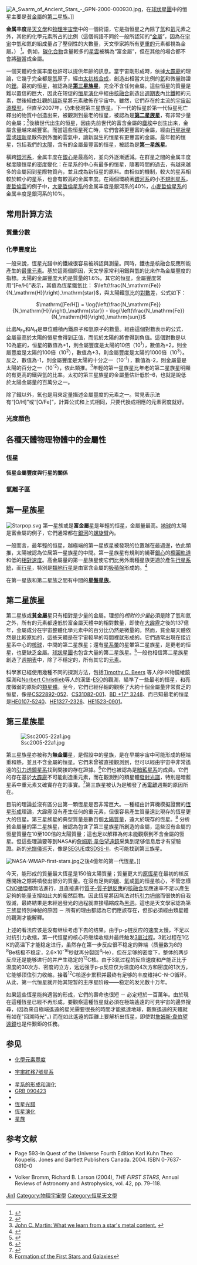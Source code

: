 {{noteTA
|G1=天文学
|G2=物理学
}}
[[File:A_Swarm_of_Ancient_Stars_-_GPN-2000-000930.jpg|thumb]]，在[[球狀星團|球狀星團]]中的恒星主要是[[貧金屬|貧金屬]]的[[星族|第二星族]]。]]

'''金属丰度'''是[[天文學|天文學]]和[[物理宇宙學|物理宇宙學]]中的一個術語，它是指恒星之內除了[[氫|氫]]和[[氦|氦]]元素之外，其他的化學元素所占的比例（這個術語不同於一般所認知的“[[金屬|金屬]]”，因為在[[宇宙|宇宙]]中氫和氦的組成量占了壓倒性的大數量，天文學家將所有[[原子量|更重的]]元素都視為金屬。）
<ref>{{cite web | author=John C. Martin | title=What we learn from a star's metal content | work=New Analysis RR Lyrae Kinematics in the Solar Neighborhood | url=http://etacar.umn.edu/~martin/rrlyrae/metals.htm | accessdate=2005-09-07 | deadurl=yes | archiveurl=https://web.archive.org/web/20090106213826/http://etacar.umn.edu/~martin/rrlyrae/metals.htm | archivedate=2009-01-06}}</ref>。例如，[[化合物|碳化合物]]含量較多的[[星雲|星雲]]被稱為“富金屬”，但在其他的場合都不會將[[碳|碳]]當成金屬。 

一個天體的金属丰度也許可以提供年齡的訊息。當宇宙剛形成時，依據[[大霹靂|大霹靂]]的理論，它幾乎完全都是[[氫|氫]]原子，經由[[太初核合成|太初核合成]]，創造出相當大比例的[[氦|氦]]和微量跡證的[[鋰|鋰]]。最初的恒星，被認為是'''[[第三星族星|第三星族星]]'''，完全不含任何金屬。這些恒星的質量是難以置信的巨大，因此在短促的[[恒星演化|恒星演化]]中經由[[核聚變|核融合]]創造出[[週期表|週期表]]內比[[鐵|鐵]]輕的元素，然後經由壯觀的[[超新星|超新星]]將元素散佈在宇宙中。雖然，它們存在於主流的[[宇宙的起點|宇宙起源]][[科學塑造|模型]]，但直至2007年，仍未發現第三星族星。下一代的恒星於第一代恒星死亡釋出的物質中创造出来，被觀測到最老的恒星，被認為是'''[[#第二星族星|第二星族星]]'''，有非常少量的金屬；<ref>{{cite web | author=Lauren J. Bryant | title=What Makes Stars Tick | work=Indiana University Research & Creative Activity | url=http://www.indiana.edu/~rcapub/v27n1/tick.shtml|accessdate=2005-09-07 }}</ref>後續世代出生的恒星，因由先前世代的富含金屬的[[宇宙塵|塵埃]]中创生出来，金屬含量越來越豐富。而當這些恒星死亡時，它們會將更豐富的金屬，經由[[行星狀星雲|行星狀星雲]]或[[超新星|超新星]]散佈到外面的雲氣中，讓新誕生的恒星有更豐富的金屬。最年輕的恒星，包括我們的[[太陽|太陽]]，含有的金屬最豐富的恒星，被認為是'''[[#第一星族星|第一星族星]]'''。

橫跨[[銀河系|銀河系]]，金属丰度在[[銀心|銀心]]是最高的，並向外逐漸遞減。在群星之間的金属丰度梯度隨恒星的密度變化：在星系的中心有最多的恒星，隨著時間的過去，有越來越多的金屬回到星際物質內，並且成為新恒星的原料。由相似的機制，較大的星系相較於較小的星系，也會有較高的金属丰度。在兩個環繞著[[銀河系|銀河系]]的小[[不規則星系|不規則星系]]，[[麥哲倫雲|麥哲倫雲]]的例子中，[[大麥哲倫星系|大麥哲倫星系]]的金属丰度是銀河系的40%，[[小麥哲倫星系|小麥哲倫星系]]的金属丰度是銀河系的10%。

== 常用計算方法 ==

=== 質量分數 ===

=== 化學豐度比 ===
一般來說，恆星光譜中的鐵線很容易被辨認與測量。同時，鐵也是核融合反應所能產生的[[铁峰顶|最重元素]]。基於這兩個原因，天文學家常利用鐵與氫的比來作為金屬豐度的指標。太陽的金屬豐度大約是質量的1.6%。其它的恒星，金屬豐度常用“[Fe/H]”表示，其值為恆星鐵氫比： <math>\left(\frac{N_\mathrm{Fe}}{N_\mathrm{H}}\right)_\mathrm{star}</math>，與太陽鐵氫比的[[對數|對數]]差，公式如下：

<center><math> \mathrm{[Fe/H]} = \log{\left(\frac{N_\mathrm{Fe}}{N_\mathrm{H}}\right)_\mathrm{star}} - \log{\left(\frac{N_\mathrm{Fe}}{N_\mathrm{H}}\right)_\mathrm{sun}} </math></center>

此處<math>N_\mathrm{Fe}</math>和<math>N_\mathrm{H}</math>是單位體積內鐵原子和氫原子的數量。經由這個對數表示的公式，金屬量高於太陽的恒星會得到正值，而低於太陽的將會得到負值。這個對數是以10為底的，恒星的數值為+1，則金屬豐度是太陽的10倍（10<sup>1</sup>），數值為+2，則金屬豐度是太陽的100倍（10<sup>2</sup>），數值為+3，則金屬豐度是太陽的1000倍（10<sup>3</sup>）。反之，數值為-1，則金屬豐度是太陽的十分之一（10<sup>-1</sup>），數值為-2，則金屬量是太陽的百分之一（10<sup>-2</sup>），依此類推。<ref> [http://etacar.umn.edu/~martin/rrlyrae/metals.htm John C. Martin: What we learn from a star's metal content.] {{webarchive|url=https://web.archive.org/web/20090106213826/http://etacar.umn.edu/~martin/rrlyrae/metals.htm |date=2009-01-06 }} </ref>年輕的第一星族星比年老的第二星族星明顯的有更高的鐵與氫的比率。太初的第三星族星的金屬量估計低於-6，也就是說低於太陽金屬量的百萬分之一。

除了鐵以外，氧也是用來定量描述金屬豐度的元素之一。常見表示法有“[O/H]”或“[O/Fe]”，計算公式和上式相同，只要代換成相應的元素密度就好。

=== 光度顏色 ===

== 各種天體物理物體中的金屬性 ==

=== 恆星 ===

==== 恆星金屬豐度與行星的關係 ====

=== 氫離子區 ===

== 第一星族星 ==
[[File:Starpop.svg|thumb]] 
第一星族或是'''富金屬'''星是年輕的恒星，金屬量最高。[[地球|地球]]的太陽是富金屬的例子，它們通常都在[[銀河|銀河]]的[[螺旋臂|螺旋臂]]內。

一般而言，最年輕的恒星，越極端的第一星族星被發現的位置越在最週邊，依此類推，太陽被認為位居第一星族星的中間。第一星族星有規則的繞著[[銀心|銀心]]的[[橢圓軌道|橢圓軌道]]和低的[[相對速度|相對速度]]。高金屬量的第一星族星使它們比另外兩種星族更適於產生[[行星系統|行星系統]]，而[[行星|行星]]，特別是[[類地行星|類地行星]]是由富含金屬的[[吸積盤|吸積盤]]形成的。<ref> {{cite web| title=An Estimate of the Age Distribution of Terrestrial Planets in the Universe: Quantifying Metallicity as a Selection Effect|author=Charles H. Lineweaver |work=University of New South Wales|date=2000|url=http://arxiv.org/abs/astro-ph/0012399
| accessdate=2006-07-23}} </ref>

在第一星族和第二星族之間有中間的'''[[星盤星族|星盤星族]]'''。

== 第二星族星 ==
第二星族或'''貧金屬'''星只有相對是少量的金屬。理想的''相對的少量''必須是除了氫和氦之外，所有的元素都遠低於富金屬天體中的相對數量，即使在[[大霹靂|大霹靂]]之後的137億年，金屬成分在宇宙整體化學元素中的百分比仍然是微量的。然而，貧金屬天體依然是比較原始的，這些天體是在宇宙較早的時間裡就形成的。它們通常出現在接近星系中心的[[核球_(星系)|核球]]，中間的第二星族星；還有[[星系橢球體|星系暈]]的星暈第二星族星，是更老的恒星，也更缺乏金屬。[[球狀星團|球狀星團]]也包含大量的第二星族星。<ref>{{cite journal | author=T. S. van Albada, Norman Baker | title=On the Mwo Oosterhoff Groups of Globular Clusters | journal=Astrophysical Journal | volume=185 | year=1973 | pages=477–498 }}</ref>一般也相信第二星族星創造了[[週期表|週期表]]中，除了不穩定的，所有其它的[[化學元素|元素]]。

科學家已經使用幾種不同的探測方法，包括[[Timothy_C._Beers|Timothy C. Beers]] 等人的HK物鏡棱鏡探測和[[Norbert_Christlieb|Norbert Christlieb]]等人的漢堡-[[歐洲南天天文臺|ESO]]的觀測，瞄準了一些最老的恒星，和亮度微弱的原始的[[類星體|類星體]]。至今，它們已經仔細的觀察了大約十個金屬量非常貧乏的恒星，像是[[CS22892-052（恒星）|CS22892-052]]、[[CS31082-001（恒星）|CS31082-001]]、[[BD+173248（恒星）|BD +17° 3248]]、而已知最老的恒星是[[HE0107-5240|HE0107-5240]]、[[HE1327-2326|HE1327-2326]]、[[HE1523-0901|HE1523-0901]]。

== 第三星族星 ==
[[File:Ssc2005-22a1.jpg|thumb]]

第三星族星亦被称为'''無金屬'''星，是假設中的星族，是在早期宇宙中可能形成的極端重和熱，並且不含金屬的恒星。它們未曾被直接觀測到，但可以經由宇宙中非常遙遠的[[引力透鏡|引力透鏡]][[星系|星系]]找到間接的存在證據。<ref>{{cite journal | author=R. A. E. Fosbury et al. | title=Massive Star Formation in a Gravitationally Lensed H II Galaxy at z = 3.357 | journal=Astrophysical Journal | year=2003 | volume=596 | issue=1 | pages=797-809 | url=http://adsabs.harvard.edu/cgi-bin/nph-bib_query?bibcode=2003ApJ...596..797F }}</ref>它們也被認為是[[暗藍星系|暗藍星系]]的成員。它們的存在基於[[大霹靂|大霹靂]]不可能創造重元素，而在觀測到的類星體[[發射光譜|發射光譜]]，特別是暗藍星系中重元素又確實存在的事實。<ref>{{cite journal | author=A. Heger, S. E. Woosley | title=The Nucleosynthetic Signature of Population III | journal=Astrophysical Journal | year=2002 | volume=567 | issue=1 | pages=532-543|url=http://adsabs.harvard.edu/cgi-bin/nph-bib_query?bibcode=2002ApJ...567..532H }}</ref>第三族星被认为是觸發了[[再電離|再電離]]週期的原因所在。

目前的理論並沒有區分出第一顆恆星是否非常巨大。一種經由計算機模擬證實的[[恆星形成|恆星形成]]理論，大霹靂沒有產生任何的重元素，但很容易產生質量遠比現存的恆星更大的恆星。第三星族星的典型質量是數百個[[太陽質量|太陽質量]]，遠大於現存的恆星。<ref>[http://arxiv.org/abs/0905.0929  Formation of the First Stars and Galaxies]</ref>
分析貧金屬量的第二星族星，被認為包含了第三星族星所創造的金屬，這些沒有金屬的恆星質量在10至100倍的太陽質量；這也足以解釋為何未能觀察到不含金屬的恆星。但這些理論要等到NASA的[[詹姆斯·韋伯望遠鏡|詹姆斯·韋伯望遠鏡]]采集到足够信息后才有望驗證。新的[[光谱仪|光譜儀]]巡天，像是[[史隆數位巡天#史隆擴大瞭解和探索銀河系計畫(SEGUE)|SEGUE]]或[[史隆數位巡天#SDSS-II|SDSS-II]]，也可能找到第三族星。

[[File:NASA-WMAP-first-stars.jpg|thumb]]之後4億年的第一代恆星。]]

今天，能形成的質量最大恆星是150倍太陽質量；質量更大的[[原恆星|原恆星]]在最初的核反應開始之際將噴發出部分的質量。在沒有足夠的[[碳|碳]]、[[氧|氧]]或[[氮|氮]]的恒星核心，不管怎樣[[碳氮氧循環|CNO循環]]都無法進行，且直接進行[[質子-質子鏈反應|質子-質子鏈反應]]的[[核融合|核融合]]反應速率不足以產生足夠的能量支撐如此大的龐然巨物。因此恆星將因無法对抗[[引力坍缩|引力坍缩]]而很快的自我毀滅，最終結果是未經過發光的過程就直接塌縮成為[[黑洞|黑洞]]。這也是天文學家認為第三族星特別神秘的原因 － 所有的理由都認為它們應該存在，但卻必須經由類星體的觀測才能解釋。

上述的看法应该是没有继续考虑下去的结果。由于p-p链反应的速度太慢，不足以对抗引力收缩，第一代恒星的核心将继续收缩并最终触发[[3氦过程|3氦过程]]。3氦过程在1亿K的高温下才能稳定进行，虽然存在第一步反应很不稳定的弊端（质量数为8的<sup>8</sup>Be核极不稳定，2.6×10<sup>-16</sup>秒就再分裂回<sup>4</sup>He），但在足够的密度下，整体的两步反应还是能够进行的并产生稳定的<sup>12</sup>C核。由于3氦过程的反应速度和产能正比于温度的30次方、密度的立方，远远强于p-p反应仅为温度的4次方和密度的1次方，它能够顶住引力收缩。接着<sup>12</sup>C核逐步累积并最终有足够的丰度维持C-N-O循环。从此，第一代恒星就开始其短暂的主序星阶段——稳定的发光数十万年。

如果這些恆星能夠適當的形成，它們的壽命也很短 － 必定短於一百萬年。由於現在這種恆星已經不再形成，要觀察這種恆星就必須在極端遙遠的可見宇宙的邊界搜尋，(因為來自極端遙遠的星光需要很長的時間才能抵達地球，觀察遙遠的天體就有如在"回溯時光"。) 而在如此遙遠的距離上要解析出恆星，即使對[[詹姆斯·韋伯望遠鏡|詹姆斯·韋伯望遠鏡]]也是件艱鉅的任務。

== 参见 ==

* [[化學元素豐度|化學元素豐度]]

* [[宇宙紅移7號星系|宇宙紅移7號星系]]

* [[星系的形成和演化|星系的形成和演化]]
* [[GRB_090423|GRB 090423]]
* {{link-en|金屬度分佈函數|Metallicity distribution function}}
* [[恒星光谱|恆星光譜]]
* [[恆星演化|恆星演化]]
* [[星族|星族]]

== 参考文献 ==
*Page 593-In Quest of the Universe Fourth Edition Karl Kuhn Theo Koupelis. Jones and Bartlett Publishers Canada. 2004. ISBN 0-7637-0810-0

*Volker Bromm, Richard B. Larson (2004), ''THE FIRST STARS'', Annual Reviews of Astronomy and Astrophysics, vol. 42, pp. 79–118.

<div class="references-small">
<references />
</div>


{{恆星}}

[[Category:天体物理学|Jin1]]
[[Category:物理宇宙學|Category:物理宇宙學]]
[[Category:恒星天文學|Category:恒星天文學]]
